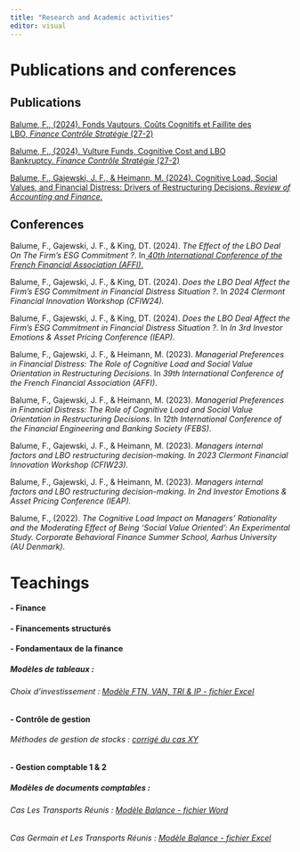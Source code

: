 ```yaml
---
title: "Research and Academic activities"
editor: visual
---
```


# Publications and conferences

## Publications

[Balume, F., (2024). Fonds Vautours, Coûts Cognitifs et Faillite des LBO, *Finance Contrôle Stratégie* (27-2)](https://journals.openedition.org/fcs/12793)

[Balume, F., (2024). Vulture Funds, Cognitive Cost and LBO Bankruptcy. *Finance Contrôle Stratégie* (27-2)](https://journals.openedition.org/fcs/12700)

[Balume, F., Gajewski, J. F., & Heimann, M. (2024). Cognitive Load, Social Values, and Financial Distress: Drivers of Restructuring Decisions. *Review of Accounting and Finance*.](https://www.emerald.com/insight/content/doi/10.1108/RAF-07-2023-0212/full/html)

## Conferences

Balume, F., Gajewski, J. F., & King, DT. (2024). *The Effect of the LBO Deal On The Firm’s ESG Commitment ?*. In[ *40th International Conference of the French Financial Association (AFFI)*.](https://affi2024.eventsadmin.com/i/Program)

Balume, F., Gajewski, J. F., & King, DT. (2024). *Does the LBO Deal Affect the Firm’s ESG Commitment in Financial Distress Situation ?*. In *2024 Clermont Financial Innovation Workshop (CFIW24).*

Balume, F., Gajewski, J. F., & King, DT. (2024). *Does the LBO Deal Affect the Firm’s ESG Commitment in Financial Distress Situation ?*. In *In 3rd Investor Emotions & Asset Pricing Conference (IEAP)*.

Balume, F., Gajewski, J. F., & Heimann, M. (2023). *Managerial Preferences in Financial Distress: The Role of Cognitive Load and Social Value Orientation in Restructuring Decisions*. In *39th International Conference of the French Financial Association (AFFI)*.

Balume, F., Gajewski, J. F., & Heimann, M. (2023). *Managerial Preferences in Financial Distress: The Role of Cognitive Load and Social Value Orientation in Restructuring Decisions*. In *12th International Conference of the Financial Engineering and Banking Society (FEBS)*.

Balume, F., Gajewski, J. F., & Heimann, M. (2023). *Managers internal factors and LBO restructuring decision-making. In 2023 Clermont Financial Innovation Workshop (CFIW23).*

Balume, F., Gajewski, J. F., & Heimann, M. (2023). *Managers internal factors and LBO restructuring decision-making. In 2nd Investor Emotions & Asset Pricing Conference (IEAP).*

Balume, F., (2022). *The Cognitive Load Impact on Managers’ Rationality and the Moderating Effect of Being ‘Social Value Oriented’: An Experimental Study. Corporate Behavioral Finance Summer School, Aarhus University (AU Denmark).*

# Teachings

#### - Finance

#### - Financements structurés

#### - Fondamentaux de la finance
##### Modèles de tableaux :

###### Choix d'investissement : [Modèle FTN, VAN, TRI & IP - fichier Excel](ModèleChoixInvestissement.xlsx)

#### - Contrôle de gestion

###### Méthodes de gestion de stocks : [corrigé du cas XY](CasXY.pdf)

#### - Gestion comptable 1 & 2

##### Modèles de documents comptables :

###### Cas Les Transports Réunis : [Modèle Balance - fichier Word](BalanceModelTransR.docx)

###### Cas Germain et Les Transports Réunis : [Modèle Balance - fichier Excel](BalanceModel.xlsx)
